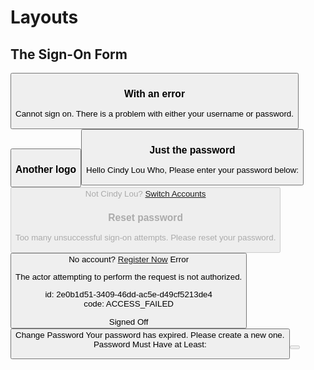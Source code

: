 
# Layouts

## The Sign-On Form

<ComponentDemo>
    <Card>
            <Logo src="ping-logo.svg"/>
        <Form>
            <FloatLabelTextInput label="Username" id="username6"/>
            <FloatLabelPasswordInput label="Password" id="password2"/>
            <div><Checkbox label="Remember me"/></div>
            <Button label="Sign On" primary/>
        </Form>
    </Card>
</ComponentDemo>

### With an error
<ComponentDemo>
    <Card>
        <Logo src="ping-logo.svg"/>
        <Feedback type="error">Cannot sign on. There is a problem with either your username or password.</Feedback>
        <Form>
            <FloatLabelTextInput label="Username" id="username7"/>
            <FloatLabelPasswordInput label="Password" id="password3"/>
            <div><Checkbox label="Remember me"/></div>
            <Button label="Sign On" primary/>
        </Form>
    </Card>
</ComponentDemo>

### Another logo
<ComponentDemo>
    <Card>
        <Logo src="jj-logo.png"/>
        <Form>
            <FloatLabelTextInput label="Username" id="username8"/>
            <FloatLabelPasswordInput label="Password" id="password4"/>
            <div><Checkbox label="Remember me"/></div>
            <Button label="Sign On" primary/>
        </Form>
    </Card>
</ComponentDemo>

### Just the password
<ComponentDemo>
    <Card>
        <Logo src="ping-logo.svg"/>
        <Heading>Hello Cindy Lou Who,</Heading>
        <TextBlock>Please enter your password below:</TextBlock>
        <Form>
            <FloatLabelPasswordInput label="Password" id="password5"/>
            <Button label="Sign On" primary disabled/>
        </Form>
        <TextBlock size="small">Not Cindy Lou? <a href="#">Switch Accounts</a></TextBlock>
    </Card>
</ComponentDemo>

### Reset password
<ComponentDemo>
    <Card>
        <Logo src="ping-logo.svg"/>
        <Feedback type="error">Too many unsuccessful sign-on attempts. Please reset your password.</Feedback>
        <Form>
            <Button label="Reset Password" primary/>
        </Form>
        <TextBlock size="small">No account? <a href="#">Register Now</a></TextBlock>
    </Card>
</ComponentDemo>

<ComponentDemo>
    <Card>
        <Logo src="ping-logo.svg"/>
        <IconFeedback type="error">Error</IconFeedback>
        <TextBlock size="small">
            <p>The actor attempting to perform the request is not authorized.</p>
            <p><TextStyle muted>
                id: 2e0b1d51-3409-46dd-ac5e-d49cf5213de4<br />
                code: ACCESS_FAILED
            </TextStyle></p>
        </TextBlock>
    </Card>
</ComponentDemo>

<ComponentDemo>
    <Card>
        <Logo src="ping-logo.svg"/>
        <IconFeedback type="success">Signed Off</IconFeedback>
        <Button label="Sign On"/>
    </Card>
</ComponentDemo>

<ComponentDemo>
    <Card>
        <Logo src="ping-logo.svg"/>
        <Heading>Change Password</Heading>
        <Feedback type="alert">Your password has expired. Please create a new one.</Feedback>
        <Form>
            <FloatLabelPasswordInput label="Current Password" id="password" />
            <FloatLabelPasswordInput label="New Password" id="new">
                <Tooltip>
                    <Heading level={4}>Password Must Have at Least:</Heading>
                    <Requirements
                        requirements={[
                            {
                                name: '6 characters',
                                status: 'no',
                            },
                            {
                                name: 'At least 1 of ABCDEFGHIJKLMNOPQRSTUVWXYZabcdefghijklmnopqrstuvwxyz',
                                status: 'yes',
                            },
                            {
                                name: '1 lowercase letter',
                                status: 'yes',
                            },
                            {
                                name: '1 number (0-9)',
                                status: 'no',
                            },
                            {
                                name: `Here is a very long requirement that hopefully won't come into play much
                                    but let's still make sure we support having this much content show.`,
                                status: 'no',
                            },
                        ]}
                    />
                </Tooltip>
            </FloatLabelPasswordInput>
            <FloatLabelPasswordInput label="Verify New Password" id="verify" />
            <Button label="Save" primary disabled />
        </Form>
    </Card>
</ComponentDemo>